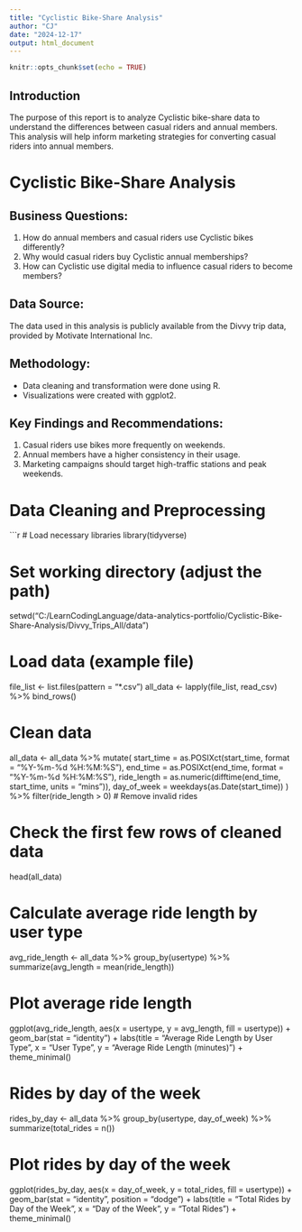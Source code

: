 ---
title: "Cyclistic Bike-Share Analysis"
author: "CJ"
date: "2024-12-17"
output: html_document
---

```{r setup, include=FALSE}
knitr::opts_chunk$set(echo = TRUE)
```
## Introduction

The purpose of this report is to analyze Cyclistic bike-share data to understand the differences between casual riders and annual members. This analysis will help inform marketing strategies for converting casual riders into annual members.

# Cyclistic Bike-Share Analysis

## Business Questions:
1. How do annual members and casual riders use Cyclistic bikes differently?
2. Why would casual riders buy Cyclistic annual memberships?
3. How can Cyclistic use digital media to influence casual riders to become members?

## Data Source:
The data used in this analysis is publicly available from the Divvy trip data, provided by Motivate International Inc.

## Methodology:
- Data cleaning and transformation were done using R.
- Visualizations were created with ggplot2.

## Key Findings and Recommendations:
1. Casual riders use bikes more frequently on weekends.
2. Annual members have a higher consistency in their usage.
3. Marketing campaigns should target high-traffic stations and peak weekends.

# Data Cleaning and Preprocessing

```{r}
# Load necessary libraries
library(tidyverse)

# Set working directory (adjust the path)
setwd("C:/LearnCodingLanguage/data-analytics-portfolio/Cyclistic-Bike-Share-Analysis/Divvy_Trips_All/data")

# Load data (example file)
file_list <- list.files(pattern = "*.csv")
all_data <- lapply(file_list, read_csv) %>% bind_rows()

# Clean data
all_data <- all_data %>%
  mutate(
    start_time = as.POSIXct(start_time, format = "%Y-%m-%d %H:%M:%S"),
    end_time = as.POSIXct(end_time, format = "%Y-%m-%d %H:%M:%S"),
    ride_length = as.numeric(difftime(end_time, start_time, units = "mins")),
    day_of_week = weekdays(as.Date(start_time))
  ) %>%
  filter(ride_length > 0)  # Remove invalid rides

# Check the first few rows of cleaned data
head(all_data)




# Calculate average ride length by user type
avg_ride_length <- all_data %>%
  group_by(usertype) %>%
  summarize(avg_length = mean(ride_length))

# Plot average ride length
ggplot(avg_ride_length, aes(x = usertype, y = avg_length, fill = usertype)) +
  geom_bar(stat = "identity") +
  labs(title = "Average Ride Length by User Type", x = "User Type", y = "Average Ride Length (minutes)") +
  theme_minimal()

# Rides by day of the week
rides_by_day <- all_data %>%
  group_by(usertype, day_of_week) %>%
  summarize(total_rides = n())

# Plot rides by day of the week
ggplot(rides_by_day, aes(x = day_of_week, y = total_rides, fill = usertype)) +
  geom_bar(stat = "identity", position = "dodge") +
  labs(title = "Total Rides by Day of the Week", x = "Day of the Week", y = "Total Rides") +
  theme_minimal()
